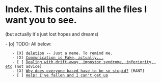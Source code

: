 = Index. This contains all the files I want you to see. =
(but actually it's just lost hopes and dreams)

- [o] TODO: All below:
    - [X] [[deletion]] -- Just a meme. To remind me.
    - [X] [[selflangs|Communication is Fake, actually...]]
    - [ ] [[depression|Dealing with drift-away, impostor syndrome, inferiority, etc]] (not advice)
    - [X] [[based|Why does everyone based have to be so stupid?]] [RANT]
    - [ ] [[idkman|Help! I've fallen and I can't get up]]
